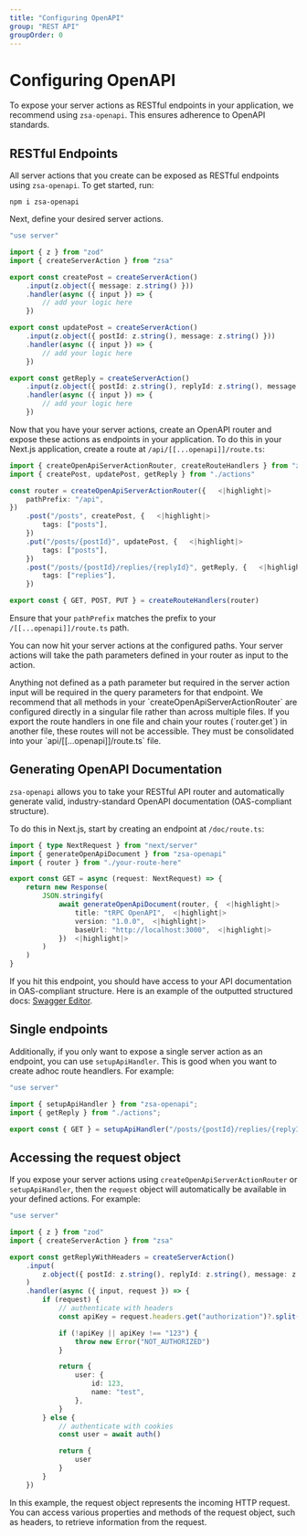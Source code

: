 ```yaml
---
title: "Configuring OpenAPI"
group: "REST API"
groupOrder: 0
---
```


# Configuring OpenAPI

To expose your server actions as RESTful endpoints in your application, we recommend using `zsa-openapi`. This ensures adherence to OpenAPI standards.

## RESTful Endpoints

All server actions that you create can be exposed as RESTful endpoints using `zsa-openapi`. To get started, run:

```bash:terminal
npm i zsa-openapi
```

Next, define your desired server actions.

```typescript:actions.ts
"use server"

import { z } from "zod"
import { createServerAction } from "zsa"

export const createPost = createServerAction()
    .input(z.object({ message: z.string() }))
    .handler(async ({ input }) => {
        // add your logic here
    })

export const updatePost = createServerAction()
    .input(z.object({ postId: z.string(), message: z.string() }))
    .handler(async ({ input }) => {
        // add your logic here
    })

export const getReply = createServerAction()
    .input(z.object({ postId: z.string(), replyId: z.string(), message: z.string() }))
    .handler(async ({ input }) => {
        // add your logic here
    })
```

Now that you have your server actions, create an OpenAPI router and expose these actions as endpoints in your application. To do this in your Next.js application, create a route at `/api/[[...openapi]]/route.ts`:

```typescript:api/[[...openapi]]/route.ts
import { createOpenApiServerActionRouter, createRouteHandlers } from "zsa-openapi"
import { createPost, updatePost, getReply } from "./actions"

const router = createOpenApiServerActionRouter({   <|highlight|>
    pathPrefix: "/api", 
})
    .post("/posts", createPost, {   <|highlight|>
        tags: ["posts"],
    })
    .put("/posts/{postId}", updatePost, {   <|highlight|>
        tags: ["posts"],
    })
    .post("/posts/{postId}/replies/{replyId}", getReply, {   <|highlight|>
        tags: ["replies"],
    })

export const { GET, POST, PUT } = createRouteHandlers(router)
```

Ensure that your `pathPrefix` matches the prefix to your `/[[...openapi]]/route.ts` path.

You can now hit your server actions at the configured paths. Your server actions will take the path parameters defined in your router as input to the action.

<Note>
Anything not defined as a path parameter but required in the server action input will be required in the query parameters for that endpoint. 
</Note>

<Warning>
We recommend that all methods in your `createOpenApiServerActionRouter` are configured directly in a singular file rather than across multiple files. If you export the route handlers in one file and chain your routes (`router.get`) in another file, these routes will not be accessible. They must be consolidated into your `api/[[...openapi]]/route.ts` file. 
</Warning>

## Generating OpenAPI Documentation

`zsa-openapi` allows you to take your RESTful API router and automatically generate valid, industry-standard OpenAPI documentation (OAS-compliant structure).

To do this in Next.js, start by creating an endpoint at `/doc/route.ts`:

```typescript:doc/route.ts
import { type NextRequest } from "next/server"
import { generateOpenApiDocument } from "zsa-openapi"
import { router } from "./your-route-here"

export const GET = async (request: NextRequest) => {
    return new Response(
        JSON.stringify(
            await generateOpenApiDocument(router, {  <|highlight|>
                title: "tRPC OpenAPI",  <|highlight|>
                version: "1.0.0",  <|highlight|>
                baseUrl: "http://localhost:3000",  <|highlight|>
            })  <|highlight|>
        )
    )
}
```

If you hit this endpoint, you should have access to your API documentation in OAS-compliant structure. Here is an example of the outputted structured docs: [Swagger Editor](https://editor.swagger.io/).

## Single endpoints

Additionally, if you only want to expose a single server action as an endpoint, you can use `setupApiHandler`. This is good when you want to create adhoc route heandlers. For example:

```typescript:api/adhoc-example/route.ts
"use server"

import { setupApiHandler } from "zsa-openapi";
import { getReply } from "./actions";

export const { GET } = setupApiHandler("/posts/{postId}/replies/{replyId}", getReply)
```

## Accessing the request object

If you expose your server actions using `createOpenApiServerActionRouter` or `setupApiHandler`, then the `request` object will automatically be available in your defined actions. For example:

```typescript:actions.ts
"use server"

import { z } from "zod"
import { createServerAction } from "zsa"

export const getReplyWithHeaders = createServerAction()
    .input(
        z.object({ postId: z.string(), replyId: z.string(), message: z.string() })
    )
    .handler(async ({ input, request }) => {
        if (request) {
            // authenticate with headers
            const apiKey = request.headers.get("authorization")?.split(" ")[1]

            if (!apiKey || apiKey !== "123") {
                throw new Error("NOT_AUTHORIZED")
            }

            return {
                user: {
                    id: 123,
                    name: "test",
                },
            }
        } else {
            // authenticate with cookies
            const user = await auth()

            return {
                user
            }
        }
    })
```

In this example, the request object represents the incoming HTTP request. You can access various properties and methods of the request object, such as headers, to retrieve information from the request.
